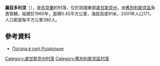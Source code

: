 {{coord|49|18|24|N|39|0|36|E|scale:100000|display=title}}

'''羅茲多利涅'''（{{lang-uk|Роздольне}}），是[[烏克蘭|烏克蘭]]的村落，位於該國東部[[盧甘斯克州|盧甘斯克州]]，由[[舊別利斯克區|舊別利斯克區]]負責管轄，始建於1960年，面積0.45平方公里，海拔高度91米，2001年人口171，人口密度每平方公里380人。

==參考資料==
* [http://weather.in.ua/ua/lyganskaja/22536 Погода в селі Роздольне] {{Wayback|url=http://weather.in.ua/ua/lyganskaja/22536 |date=20160305081502 }}

{{DEFAULTSORT:Роздольне}}
[[Category:盧甘斯克州村落|Category:盧甘斯克州村落]]
[[Category:舊別利斯克區村落|Category:舊別利斯克區村落]]


{{Luhansk-geo-stub}}